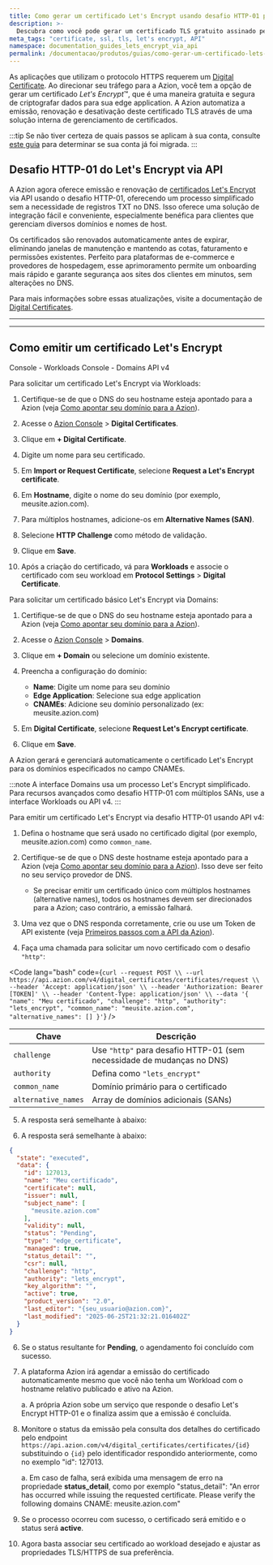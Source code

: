```yaml
---
title: Como gerar um certificado Let's Encrypt usando desafio HTTP-01 para sua aplicação via API
description: >-
  Descubra como você pode gerar um certificado TLS gratuito assinado pela Let's Encrypt e gerenciado automaticamente pela Azion para garantir segurança para sua aplicação.
meta_tags: "certificate, ssl, tls, let's encrypt, API"
namespace: documentation_guides_lets_encrypt_via_api
permalink: /documentacao/produtos/guias/como-gerar-um-certificado-lets-encrypt-via-api/
---
```



<Apiv4Rollout />

As aplicações que utilizam o protocolo HTTPS requerem um [Digital Certificate](/pt-br/documentacao/produtos/build/edge-application/digital-certificates/). Ao direcionar seu tráfego para a Azion, você tem a opção de gerar um certificado *Let's Encrypt*™, que é uma maneira gratuita e segura de criptografar dados para sua edge application. A Azion automatiza a emissão, renovação e desativação deste certificado TLS através de uma solução interna de gerenciamento de certificados.

:::tip
Se não tiver certeza de quais passos se aplicam à sua conta, consulte [este guia](/pt-br/documentacao/produtos/guias/verificar-migracao-conta/) para determinar se sua conta já foi migrada.
:::

## Desafio HTTP-01 do Let's Encrypt via API

A Azion agora oferece emissão e renovação de [certificados Let's Encrypt](/pt-br/documentacao/produtos/secure/edge-firewall/digital-certificates/) via API usando o desafio HTTP-01, oferecendo um processo simplificado sem a necessidade de registros TXT no DNS. Isso oferece uma solução de integração fácil e conveniente, especialmente benéfica para clientes que gerenciam diversos domínios e nomes de host.

Os certificados são renovados automaticamente antes de expirar, eliminando janelas de manutenção e mantendo as cotas, faturamento e permissões existentes. Perfeito para plataformas de e-commerce e provedores de hospedagem, esse aprimoramento permite um onboarding mais rápido e garante segurança aos sites dos clientes em minutos, sem alterações no DNS.

Para mais informações sobre essas atualizações, visite a documentação de [Digital Certificates](/pt-br/documentacao/produtos/secure/edge-firewall/digital-certificates/).

---

---

## Como emitir um certificado Let's Encrypt

<Tabs client:visible>
<Fragment slot="tab.consoleworkloads">Console - Workloads</Fragment>
<Fragment slot="tab.consoledomain">Console - Domains</Fragment>
<Fragment slot="tab.apiv4">API v4</Fragment>

<Fragment slot="panel.consoleworkloads">

Para solicitar um certificado Let's Encrypt via Workloads:

1. Certifique-se de que o DNS do seu hostname esteja apontado para a Azion (veja [Como apontar seu domínio para a Azion](/pt-br/documentacao/produtos/guias/apontar-dominio-para-a-azion/)).

2. Acesse o [Azion Console](https://console.azion.com) > **Digital Certificates**.

3. Clique em **+ Digital Certificate**.

4. Digite um nome para seu certificado.

5. Em **Import or Request Certificate**, selecione **Request a Let's Encrypt certificate**.

6. Em **Hostname**, digite o nome do seu domínio (por exemplo, meusite.azion.com).

7. Para múltiplos hostnames, adicione-os em **Alternative Names (SAN)**.

8. Selecione **HTTP Challenge** como método de validação.

9. Clique em **Save**.

10. Após a criação do certificado, vá para **Workloads** e associe o certificado com seu workload em **Protocol Settings** > **Digital Certificate**.

</Fragment>

<Fragment slot="panel.consoledomain">

Para solicitar um certificado básico Let's Encrypt via Domains:

1. Certifique-se de que o DNS do seu hostname esteja apontado para a Azion (veja [Como apontar seu domínio para a Azion](/pt-br/documentacao/produtos/guias/apontar-dominio-para-a-azion/)).

2. Acesse o [Azion Console](https://console.azion.com) > **Domains**.

3. Clique em **+ Domain** ou selecione um domínio existente.

4. Preencha a configuração do domínio:
   - **Name**: Digite um nome para seu domínio
   - **Edge Application**: Selecione sua edge application
   - **CNAMEs**: Adicione seu domínio personalizado (ex: meusite.azion.com)

5. Em **Digital Certificate**, selecione **Request Let's Encrypt certificate**.

6. Clique em **Save**.

A Azion gerará e gerenciará automaticamente o certificado Let's Encrypt para os domínios especificados no campo CNAMEs.

:::note
A interface Domains usa um processo Let's Encrypt simplificado. Para recursos avançados como desafio HTTP-01 com múltiplos SANs, use a interface Workloads ou API v4.
:::

</Fragment>

<Fragment slot="panel.apiv4">

Para emitir um certificado Let's Encrypt via desafio HTTP-01 usando API v4:

1. Defina o hostname que será usado no certificado digital (por exemplo, meusite.azion.com) como `common_name`.

2. Certifique-se de que o DNS deste hostname esteja apontado para a Azion (veja [Como apontar seu domínio para a Azion](/pt-br/documentacao/produtos/guias/apontar-dominio-para-a-azion/)). Isso deve ser feito no seu serviço provedor de DNS.

   - Se precisar emitir um certificado único com múltiplos hostnames (alternative names), todos os hostnames devem ser direcionados para a Azion; caso contrário, a emissão falhará.

3. Uma vez que o DNS responda corretamente, crie ou use um Token de API existente (veja [Primeiros passos com a API da Azion](/pt-br/documentacao/produtos/guias/primeiros-passos-api/)).

4. Faça uma chamada para solicitar um novo certificado com o desafio `"http"`:

<Code lang="bash" code={`curl --request POST \\
  --url https://api.azion.com/v4/digital_certificates/certificates/request \\
  --header 'Accept: application/json' \\
  --header 'Authorization: Bearer [TOKEN]' \\
  --header 'Content-Type: application/json' \\
  --data '{
    "name": "Meu certificado",
    "challenge": "http",
    "authority": "lets_encrypt",
    "common_name": "meusite.azion.com",
    "alternative_names": []
  }'`} />

| Chave | Descrição |
| --- | --- |
| `challenge` | Use `"http"` para desafio HTTP-01 (sem necessidade de mudanças no DNS) |
| `authority` | Defina como `"lets_encrypt"` |
| `common_name` | Domínio primário para o certificado |
| `alternative_names` | Array de domínios adicionais (SANs) |

</Fragment>

</Tabs>

5. A resposta será semelhante à abaixo:

5. A resposta será semelhante à abaixo:

```json
{
  "state": "executed",
  "data": {
    "id": 127013,
    "name": "Meu certificado",
    "certificate": null,
    "issuer": null,
    "subject_name": [
      "meusite.azion.com"
    ],
    "validity": null,
    "status": "Pending",
    "type": "edge_certificate",
    "managed": true,
    "status_detail": "",
    "csr": null,
    "challenge": "http",
    "authority": "lets_encrypt",
    "key_algorithm": "",
    "active": true,
    "product_version": "2.0",
    "last_editor": "{seu_usuario@azion.com}",
    "last_modified": "2025-06-25T21:32:21.016402Z"
  }
}
```

6. Se o status resultante for **Pending**, o agendamento foi concluído com sucesso. 

7. A plataforma Azion irá agendar a emissão do certificado automaticamente mesmo que você não tenha um Workload com o hostname relativo publicado e ativo na Azion.

   a. A própria Azion sobe um serviço que responde o desafio Let's Encrypt HTTP-01 e o finaliza assim que a emissão é concluída.

8. Monitore o status da emissão pela consulta dos detalhes do certificado pelo endpoint `https://api.azion.com/v4/digital_certificates/certificates/{id}` substituindo o `{id}` pelo identificador respondido anteriormente, como no exemplo "id": 127013.

   a. Em caso de falha, será exibida uma mensagem de erro na propriedade **status_detail**, como por exemplo "status_detail": "An error has occurred while issuing the requested certificate. Please verify the following domains CNAME: meusite.azion.com"

9. Se o processo ocorreu com sucesso, o certificado será emitido e o status será **active**.

10. Agora basta associar seu certificado ao workload desejado e ajustar as propriedades TLS/HTTPS de sua preferência.
